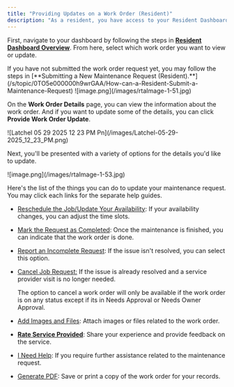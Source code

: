 ```yaml
---
title: "Providing Updates on a Work Order (Resident)"
description: "As a resident, you have access to your Resident Dashboard from where you can access your existing and past maintenance requests. If you need to provide any updates to any of your existing maintenance requests, follow the steps below."
---
```


First, navigate to your dashboard by following the steps in [**Resident Dashboard Overview**](https://help.latchel.com/s/topic/0TO5e000000h9wrGAA/Resident-Dashboard-Overview). From here, select which work order you want to view or update.

<Note>
  If you have not submitted the work order request yet, you may follow the steps in [**Submitting a New Maintenance Request (Resident).**](/s/topic/0TO5e000000h9wrGAA/How-can-a-Resident-Submit-a-Maintenance-Request)
</Note>

<Frame>
  ![image.png](/images/rtaImage-1-51.jpg)
</Frame>

On the **Work Order Details** page, you can view the information about the work order. And if you want to update some of the details, you can click **Provide Work Order Update**.

<Frame>
  ![Latchel 05 29 2025 12 23 PM Pn](/images/Latchel-05-29-2025_12_23_PM.png)
</Frame>

Next, you'll be presented with a variety of options for the details you'd like to update.

<Frame>
  ![image.png](/images/rtaImage-1-53.jpg)
</Frame>

Here's the list of the things you can do to update your maintenance request. You may click each links for the separate help guides.

- [Reschedule the Job/Update Your Availability](/s/topic/0TO5e000000h9wrGAA/How-can-a-Resident-Update-Maintenance-Schedule-Availability): If your availability changes, you can adjust the time slots.
- [Mark the Request as Completed](/s/topic/0TO5e000000h9wrGAA/How-can-a-Resident-Confirm-Completion-of-a-Work-Order): Once the maintenance is finished, you can indicate that the work order is done.
- [Report an Incomplete Request](/s/topic/0TO5e000000h9wrGAA/How-can-a-Resident-Report-an-Incomplete-Request): If the issue isn't resolved, you can select this option.
- [Cancel Job Request:](/s/topic/0TO5e000000h9wrGAA/Cancelling-A-Work-Order-Resident) If the issue is already resolved and a service provider visit is no longer needed. 

  <Note>
    The option to cancel a work order will only be available if the work order is on any status except if its in Needs Approval or Needs Owner Approval.
  </Note>
- [Add Images and Files](/s/topic/0TO5e000000h9wrGAA/How-can-a-Resident-Add-Images-and-Files-on-a-Work-Order): Attach images or files related to the work order.
- [**Rate Service Provided**](/s/topic/0TO5e000000h9wrGAA/Rating-Completed-Maintenance-Request-Service): Share your experience and provide feedback on the service.
- [I Need Help](/s/topic/0TO5e000000h9wrGAA/Requesting-Assistance-from-Latchel-Via-Work-Order): If you require further assistance related to the maintenance request.
- [Generate PDF](/s/topic/0TO5e000000h9wrGAA/How-can-a-Resident-Generate-Work-Order-Details-in-PDF): Save or print a copy of the work order for your records.